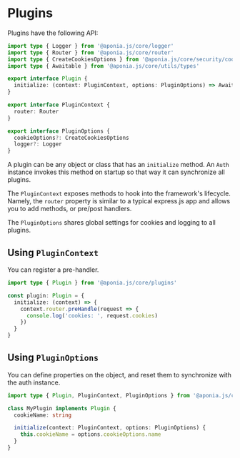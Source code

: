 # Plugins

Plugins have the following API:

```ts
import type { Logger } from '@aponia.js/core/logger'
import type { Router } from '@aponia.js/core/router'
import type { CreateCookiesOptions } from '@aponia.js/core/security/cookie'
import type { Awaitable } from '@aponia.js/core/utils/types'

export interface Plugin {
  initialize: (context: PluginContext, options: PluginOptions) => Awaitable<void>
}

export interface PluginContext {
  router: Router
}

export interface PluginOptions {
  cookieOptions?: CreateCookiesOptions
  logger?: Logger
}
```

A plugin can be any object or class that has an `initialize` method.
An `Auth` instance invokes this method on startup so that way it can synchronize
all plugins.

The `PluginContext` exposes methods to hook into the framework's lifecycle.
Namely, the `router` property is similar to a typical express.js app and allows
you to add methods, or pre/post handlers.

The `PluginOptions` shares global settings for cookies and logging to all plugins.

## Using `PluginContext`

You can register a pre-handler.

```ts
import type { Plugin } from '@aponia.js/core/plugins'

const plugin: Plugin = {
  initialize: (context) => {
    context.router.preHandle(request => {
      console.log('cookies: ', request.cookies)
    })
  }
}
```

## Using `PluginOptions`

You can define properties on the object, and reset them to synchronize with the auth instance.

```ts
import type { Plugin, PluginContext, PluginOptions } from '@aponia.js/core/plugins'

class MyPlugin implements Plugin {
  cookieName: string

  initialize(context: PluginContext, options: PluginOptions) {
    this.cookieName = options.cookieOptions.name
  }
}
```
